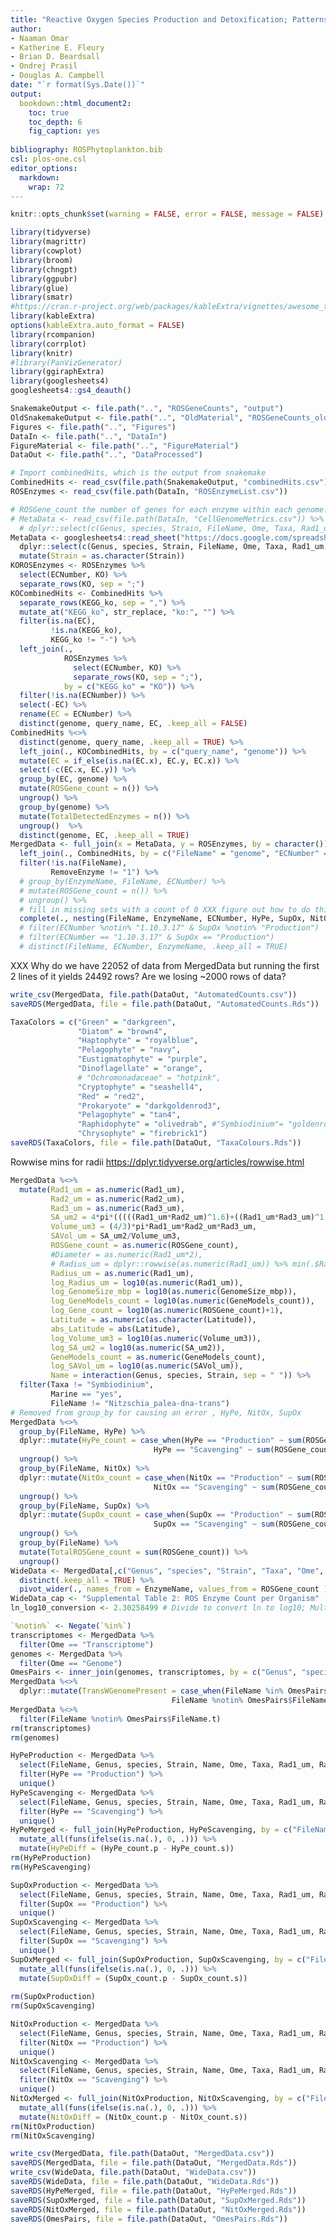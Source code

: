 ```yaml
---
title: "Reactive Oxygen Species Production and Detoxification; Patterns Across Marine Phytoplankton"
author:
- Naaman Omar
- Katherine E. Fleury
- Brian D. Beardsall
- Ondrej Prasil
- Douglas A. Campbell
date: "`r format(Sys.Date())`"
output:
  bookdown::html_document2:
    toc: true
    toc_depth: 6
    fig_caption: yes
  
bibliography: ROSPhytoplankton.bib
csl: plos-one.csl
editor_options: 
  markdown: 
    wrap: 72
---
```



```r
knitr::opts_chunk$set(warning = FALSE, error = FALSE, message = FALSE) 
```

```r
library(tidyverse)
library(magrittr)
library(cowplot)
library(broom)
library(chngpt)
library(ggpubr)
library(glue)
library(smatr)
#https://cran.r-project.org/web/packages/kableExtra/vignettes/awesome_table_in_html.html#installation
library(kableExtra)
options(kableExtra.auto_format = FALSE)
library(rcompanion)
library(corrplot)
library(knitr)
#library(PanVizGenerator)
library(ggiraphExtra)
library(googlesheets4)
googlesheets4::gs4_deauth() 
```

```r
SnakemakeOutput <- file.path("..", "ROSGeneCounts", "output")
OldSnakemakeOutput <- file.path("..", "OldMaterial", "ROSGeneCounts_old", "output")
Figures <- file.path("..", "Figures")
DataIn <- file.path("..", "DataIn")
FigureMaterial <- file.path("..", "FigureMaterial")
DataOut <- file.path("..", "DataProcessed")
```

```r
# Import combinedHits, which is the output from snakemake
CombinedHits <- read_csv(file.path(SnakemakeOutput, "combinedHits.csv"))
ROSEnzymes <- read_csv(file.path(DataIn, "ROSEnzymeList.csv"))
```


```r
# ROSGene_count the number of genes for each enzyme within each genome.
# MetaData <- read_csv(file.path(DataIn, "CellGenomeMetrics.csv")) %>%
  # dplyr::select(c(Genus, species, Strain, FileName, Ome, Taxa, Rad1_um, Rad2_um, Rad3_um, Flagella, GenomeSize_mbp, GeneModels_count, Latitude, Longitude, Marine, PennateCentric))
MetaData <- googlesheets4::read_sheet("https://docs.google.com/spreadsheets/d/1kXm0GvMdTRbF12cG5Bps-2e_4MTjgUX7iUOjqiu-_c0/edit#gid=0") %>%
  dplyr::select(c(Genus, species, Strain, FileName, Ome, Taxa, Rad1_um, Rad2_um, Rad3_um, Flagella, GenomeSize_mbp, GeneModels_count, Latitude, Longitude, Marine, PennateCentric, ColonySpecies)) %>% 
  mutate(Strain = as.character(Strain))
KOROSEnzymes <- ROSEnzymes %>% 
  select(ECNumber, KO) %>%
  separate_rows(KO, sep = ";")
KOCombinedHits <- CombinedHits %>%
  separate_rows(KEGG_ko, sep = ",") %>%
  mutate_at("KEGG_ko", str_replace, "ko:", "") %>%
  filter(is.na(EC),
         !is.na(KEGG_ko),
         KEGG_ko != "-") %>%
  left_join(., 
            ROSEnzymes %>%
              select(ECNumber, KO) %>%
              separate_rows(KO, sep = ";"), 
            by = c("KEGG_ko" = "KO")) %>%
  filter(!is.na(ECNumber)) %>%
  select(-EC) %>%
  rename(EC = ECNumber) %>%
  distinct(genome, query_name, EC, .keep_all = FALSE)
CombinedHits %<>%
  distinct(genome, query_name, .keep_all = TRUE) %>%
  left_join(., KOCombinedHits, by = c("query_name", "genome")) %>%
  mutate(EC = if_else(is.na(EC.x), EC.y, EC.x)) %>%
  select(-c(EC.x, EC.y)) %>%
  group_by(EC, genome) %>%
  mutate(ROSGene_count = n()) %>%
  ungroup() %>%
  group_by(genome) %>%
  mutate(TotalDetectedEnzymes = n()) %>%
  ungroup()  %>%
  distinct(genome, EC, .keep_all = TRUE)
MergedData <- full_join(x = MetaData, y = ROSEnzymes, by = character()) %>%
  left_join(., CombinedHits, by = c("FileName" = "genome", "ECNumber" = "EC")) %>%
  filter(!is.na(FileName),
         RemoveEnzyme != "1") %>%
  # group_by(EnzymeName, FileName, ECNumber) %>%
  # mutate(ROSGene_count = n()) %>%
  # ungroup() %>%
  # fill in missing sets with a count of 0 XXX figure out how to do this using the complete function
  complete(., nesting(FileName, EnzymeName, ECNumber, HyPe, SupOx, NitOx), fill = list(ROSGene_count = 0))# %>%
  # filter(ECNumber %notin% "1.10.3.17" & SupOx %notin% "Production")
  # filter(ECNumber == "1.10.3.17" & SupOx == "Production")
  # distinct(FileName, ECNumber, EnzymeName, .keep_all = TRUE)
```


XXX Why do we have 22052 of data from MergedData but running the first 2 lines of it yields 24492 rows? Are we losing ~2000 rows of data?
```r
write_csv(MergedData, file.path(DataOut, "AutomatedCounts.csv"))
saveRDS(MergedData, file = file.path(DataOut, "AutomatedCounts.Rds"))
```

```r
TaxaColors = c("Green" = "darkgreen", 
               "Diatom" = "brown4", 
               "Haptophyte" = "royalblue", 
               "Pelagophyte" = "navy", 
               "Eustigmatophyte" = "purple", 
               "Dinoflagellate" = "orange", 
               # "Ochromonadaceae" = "hotpink", 
               "Cryptophyte" = "seashell4", 
               "Red" = "red2", 
               "Prokaryote" = "darkgoldenrod3", 
               "Pelagophyte" = "tan4", 
               "Raphidophyte" = "olivedrab", #"Symbiodinium"= "goldenrod1"
               "Chrysophyte" = "firebrick1")
saveRDS(TaxaColors, file = file.path(DataOut, "TaxaColours.Rds")) 
```

Rowwise mins for radii
<https://dplyr.tidyverse.org/articles/rowwise.html>

```r
MergedData %<>%
  mutate(Rad1_um = as.numeric(Rad1_um),
         Rad2_um = as.numeric(Rad2_um),
         Rad3_um = as.numeric(Rad3_um),
         SA_um2 = 4*pi*(((((Rad1_um*Rad2_um)^1.6)+((Rad1_um*Rad3_um)^1.6)+((Rad2_um*Rad3_um)^1.6))/3)^0.625),
         Volume_um3 = (4/3)*pi*Rad1_um*Rad2_um*Rad3_um,
         SAVol_um = SA_um2/Volume_um3,
         ROSGene_count = as.numeric(ROSGene_count),
         #Diameter = as.numeric(Rad1_um*2),
         # Radius_um = dplyr::rowwise(as.numeric(Rad1_um)) %>% min(.$Rad1_um, .$Rad2_um, .$Rad3_um),
         Radius_um = as.numeric(Rad1_um),
         log_Radius_um = log10(as.numeric(Rad1_um)),
         log_GenomeSize_mbp = log10(as.numeric(GenomeSize_mbp)),
         log_GeneModels_count = log10(as.numeric(GeneModels_count)),
         log_Gene_count = log10(as.numeric(ROSGene_count)+1),
         Latitude = as.numeric(as.character(Latitude)),
         abs_Latitude = abs(Latitude),
         log_Volume_um3 = log10(as.numeric(Volume_um3)),
         log_SA_um2 = log10(as.numeric(SA_um2)),
         GeneModels_count = as.numeric(GeneModels_count),
         log_SAVol_um = log10(as.numeric(SAVol_um)), 
         Name = interaction(Genus, species, Strain, sep = " ")) %>%
  filter(Taxa != "Symbiodinium", 
         Marine == "yes",
         FileName != "Nitzschia_palea-dna-trans") 
# Removed from group_by for causing an error , HyPe, NitOx, SupOx
MergedData %<>%
  group_by(FileName, HyPe) %>%
  dplyr::mutate(HyPe_count = case_when(HyPe == "Production" ~ sum(ROSGene_count),
                                HyPe == "Scavenging" ~ sum(ROSGene_count))) %>%
  ungroup() %>% 
  group_by(FileName, NitOx) %>%
  dplyr::mutate(NitOx_count = case_when(NitOx == "Production" ~ sum(ROSGene_count),
                                NitOx == "Scavenging" ~ sum(ROSGene_count))) %>%
  ungroup() %>%
  group_by(FileName, SupOx) %>%
  dplyr::mutate(SupOx_count = case_when(SupOx == "Production" ~ sum(ROSGene_count),
                                SupOx == "Scavenging" ~ sum(ROSGene_count))) %>%
  ungroup() %>% 
  group_by(FileName) %>%
  mutate(TotalROSGene_count = sum(ROSGene_count)) %>%
  ungroup()
WideData <- MergedData[,c("Genus", "species", "Strain", "Taxa", "Ome", "EnzymeName", "ROSGene_count")] %>%
  distinct(.keep_all = TRUE) %>%
  pivot_wider(., names_from = EnzymeName, values_from = ROSGene_count )
WideData_cap <- "Supplemental Table 2: ROS Enzyme Count per Organism"
ln_log10_conversion <- 2.30258499 # Divide to convert ln to log10; Multiply to convert ln to log10
```

```r
`%notin%` <- Negate(`%in%`)
transcriptomes <- MergedData %>%
  filter(Ome == "Transcriptome")
genomes <- MergedData %>%
  filter(Ome == "Genome")
OmesPairs <- inner_join(genomes, transcriptomes, by = c("Genus", "species", "Strain", "EnzymeName", "Taxa", "Flagella", "Name", "Radius_um", "Latitude", "ECNumber", "Rad1_um", "Rad2_um", "Rad3_um", "Longitude", "ColonySpecies"), suffix = c(".g", ".t"))
MergedData %<>%
  dplyr::mutate(TransWGenomePresent = case_when(FileName %in% OmesPairs$FileName.t ~ "Remove",
                                    FileName %notin% OmesPairs$FileName.t ~ "Keep"))
MergedData %<>% 
  filter(FileName %notin% OmesPairs$FileName.t)
rm(transcriptomes)
rm(genomes)
```

```r
HyPeProduction <- MergedData %>%
  select(FileName, Genus, species, Strain, Name, Ome, Taxa, Rad1_um, Rad2_um, Rad3_um, Flagella, GenomeSize_mbp, GeneModels_count, Latitude, Longitude, Marine, HyPe, PennateCentric, SA_um2, Volume_um3, SAVol_um, Radius_um, log_Radius_um, log_GenomeSize_mbp, log_GeneModels_count, abs_Latitude, log_Volume_um3, log_SA_um2, log_SAVol_um, HyPe_count) %>%
  filter(HyPe == "Production") %>% 
  unique()
HyPeScavenging <- MergedData %>% 
  select(FileName, Genus, species, Strain, Name, Ome, Taxa, Rad1_um, Rad2_um, Rad3_um, Flagella, GenomeSize_mbp, GeneModels_count, Latitude, Longitude, Marine, HyPe, PennateCentric, SA_um2, Volume_um3, SAVol_um, Radius_um, log_Radius_um, log_GenomeSize_mbp, log_GeneModels_count, abs_Latitude, log_Volume_um3, log_SA_um2, log_SAVol_um, HyPe_count) %>%
  filter(HyPe == "Scavenging") %>%
  unique()
HyPeMerged <- full_join(HyPeProduction, HyPeScavenging, by = c("FileName", "Genus", "species", "Strain", "Name", "Ome", "Taxa", "Rad1_um", "Rad2_um", "Rad3_um", "Flagella", "GenomeSize_mbp", "GeneModels_count", "Latitude", "Longitude", "Marine", "PennateCentric", "SA_um2", "Volume_um3", "SAVol_um", "Radius_um", "log_Radius_um", "log_GenomeSize_mbp", "log_GeneModels_count", "abs_Latitude", "log_Volume_um3", "log_SA_um2", "log_SAVol_um"),  suffix = c(".p", ".s")) %>% 
  mutate_all(funs(ifelse(is.na(.), 0, .))) %>%
  mutate(HyPeDiff = (HyPe_count.p - HyPe_count.s))
rm(HyPeProduction)
rm(HyPeScavenging)
```

```r
SupOxProduction <- MergedData %>%
  select(FileName, Genus, species, Strain, Name, Ome, Taxa, Rad1_um, Rad2_um, Rad3_um, Flagella, GenomeSize_mbp, GeneModels_count, Latitude, Longitude, Marine, SupOx, PennateCentric, SA_um2, Volume_um3, SAVol_um, Radius_um, log_Radius_um, log_GenomeSize_mbp, log_GeneModels_count, abs_Latitude, log_Volume_um3, log_SA_um2, log_SAVol_um, SupOx_count) %>%
  filter(SupOx == "Production") %>% 
  unique()
SupOxScavenging <- MergedData %>% 
  select(FileName, Genus, species, Strain, Name, Ome, Taxa, Rad1_um, Rad2_um, Rad3_um, Flagella, GenomeSize_mbp, GeneModels_count, Latitude, Longitude, Marine, SupOx, PennateCentric, SA_um2, Volume_um3, SAVol_um, Radius_um, log_Radius_um, log_GenomeSize_mbp, log_GeneModels_count, abs_Latitude, log_Volume_um3, log_SA_um2, log_SAVol_um, SupOx_count) %>%
  filter(SupOx == "Scavenging") %>% 
  unique()
SupOxMerged <- full_join(SupOxProduction, SupOxScavenging, by = c("FileName", "Genus", "species", "Strain", "Name", "Ome", "Taxa", "Rad1_um", "Rad2_um", "Rad3_um", "Flagella", "GenomeSize_mbp", "GeneModels_count", "Latitude", "Longitude", "Marine", "PennateCentric", "SA_um2", "Volume_um3", "SAVol_um", "Radius_um", "log_Radius_um", "log_GenomeSize_mbp", "log_GeneModels_count", "abs_Latitude", "log_Volume_um3", "log_SA_um2", "log_SAVol_um"),  suffix = c(".p", ".s")) %>% 
  mutate_all(funs(ifelse(is.na(.), 0, .))) %>%
  mutate(SupOxDiff = (SupOx_count.p - SupOx_count.s))
  
rm(SupOxProduction)
rm(SupOxScavenging)
```

```r
NitOxProduction <- MergedData %>%
  select(FileName, Genus, species, Strain, Name, Ome, Taxa, Rad1_um, Rad2_um, Rad3_um, Flagella, GenomeSize_mbp, GeneModels_count, Latitude, Longitude, Marine, NitOx, PennateCentric, SA_um2, Volume_um3, SAVol_um, Radius_um, log_Radius_um, log_GenomeSize_mbp, log_GeneModels_count, abs_Latitude, log_Volume_um3, log_SA_um2, log_SAVol_um, NitOx_count) %>%
  filter(NitOx == "Production") %>% 
  unique()
NitOxScavenging <- MergedData %>% 
  select(FileName, Genus, species, Strain, Name, Ome, Taxa, Rad1_um, Rad2_um, Rad3_um, Flagella, GenomeSize_mbp, GeneModels_count, Latitude, Longitude, Marine, NitOx, PennateCentric, SA_um2, Volume_um3, SAVol_um, Radius_um, log_Radius_um, log_GenomeSize_mbp, log_GeneModels_count, abs_Latitude, log_Volume_um3, log_SA_um2, log_SAVol_um, NitOx_count) %>%
  filter(NitOx == "Scavenging") %>% 
  unique()
NitOxMerged <- full_join(NitOxProduction, NitOxScavenging, by = c("FileName", "Genus", "species", "Strain", "Name", "Ome", "Taxa", "Rad1_um", "Rad2_um", "Rad3_um", "Flagella", "GenomeSize_mbp", "GeneModels_count", "Latitude", "Longitude", "Marine", "PennateCentric", "SA_um2", "Volume_um3", "SAVol_um", "Radius_um", "log_Radius_um", "log_GenomeSize_mbp", "log_GeneModels_count", "abs_Latitude", "log_Volume_um3", "log_SA_um2", "log_SAVol_um"),  suffix = c(".p", ".s")) %>% 
  mutate_all(funs(ifelse(is.na(.), 0, .))) %>%
  mutate(NitOxDiff = (NitOx_count.p - NitOx_count.s))
rm(NitOxProduction)
rm(NitOxScavenging)
```

```r
write_csv(MergedData, file.path(DataOut, "MergedData.csv"))
saveRDS(MergedData, file = file.path(DataOut, "MergedData.Rds"))
write_csv(WideData, file.path(DataOut, "WideData.csv"))
saveRDS(WideData, file = file.path(DataOut, "WideData.Rds"))
saveRDS(HyPeMerged, file = file.path(DataOut, "HyPeMerged.Rds"))
saveRDS(SupOxMerged, file = file.path(DataOut, "SupOxMerged.Rds"))
saveRDS(NitOxMerged, file = file.path(DataOut, "NitOxMerged.Rds"))
saveRDS(OmesPairs, file = file.path(DataOut, "OmesPairs.Rds"))
```